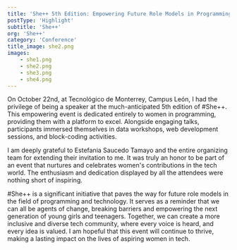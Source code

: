 ```yaml
---
title: 'She++ 5th Edition: Empowering Future Role Models in Programming and Technology at Tec de Monterrey, Campus León' 
postType: 'Highlight'
subtitle: 'She++'
org: 'She++'
category: 'Conference' 
title_image: she2.png
images: 
    - she1.png
    - she2.png
    - she3.png
    - she4.png
---
```



On October 22nd, at Tecnológico de Monterrey, Campus León, I had the privilege of being a speaker at the much-anticipated 5th edition of #She++. This empowering event is dedicated entirely to women in programming, providing them with a platform to excel. Alongside engaging talks, participants immersed themselves in data workshops, web development sessions, and block-coding activities.

I am deeply grateful to Estefania Saucedo Tamayo and the entire organizing team for extending their invitation to me. It was truly an honor to be part of an event that nurtures and celebrates women's contributions in the tech world. The enthusiasm and dedication displayed by all the attendees were nothing short of inspiring.

#She++ is a significant initiative that paves the way for future role models in the field of programming and technology. It serves as a reminder that we can all be agents of change, breaking barriers and empowering the next generation of young girls and teenagers. Together, we can create a more inclusive and diverse tech community, where every voice is heard, and every idea is valued. I am hopeful that this event will continue to thrive, making a lasting impact on the lives of aspiring women in tech.